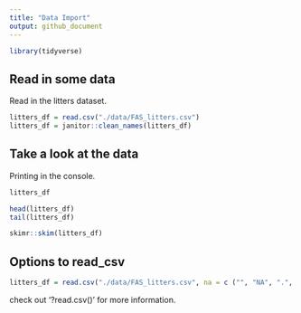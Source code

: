 ```yaml
---
title: "Data Import"
output: github_document
---
```


```r
library(tidyverse)
```

## Read in some data

Read in the litters dataset. 

```r
litters_df = read.csv("./data/FAS_litters.csv")
litters_df = janitor::clean_names(litters_df)
```

## Take a look at the data

Printing in the console.
```r
litters_df
```

```r
head(litters_df)
tail(litters_df)
```

```r
skimr::skim(litters_df)
```


## Options to read_csv


```r
litters_df = read.csv("./data/FAS_litters.csv", na = c ("", "NA", ".", 999))
```

check out '?read.csv()' for more information.









